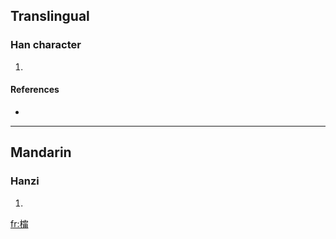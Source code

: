 ==Translingual==

===Han character===
{{Han char|rn=75|rad=木|as=12|sn=16|four=|canj=木十心月 (DJPB)}}

# {{defn|Han|sort=木12}}

====References====
* {{Han ref|kx=0554.130|dkj=15567|dj=0943.050|hdz=21296.060|uh=6A63|ud=27235}}

----

==Mandarin==

===Hanzi===
{{cmn-hanzi|pin=[[chōng]] ([[chong1]]), [[nǐng]] ([[ning3]]), [[tóng]] ([[tong2]])|wg=ch'ung<sup>1</sup>, ning<sup>3</sup>, t'ung<sup>2</sup>}}

# {{defn|Mandarin|sort=木12}}

[[fr:橣]]